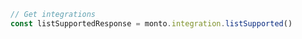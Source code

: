 ```typescript index.ts
// Get integrations
const listSupportedResponse = monto.integration.listSupported()
```